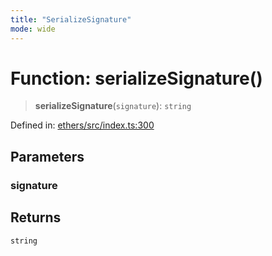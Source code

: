 ```yaml
---
title: "SerializeSignature"
mode: wide
---
```

  
# Function: serializeSignature()

> **serializeSignature**(`signature`): `string`

Defined in: [ethers/src/index.ts:300](https://github.com/tkhq/sdk/blob/ee72856c3f450731d7501ab05001215768b71500/packages/ethers/src/index.ts#L300)

## Parameters

### signature

## Returns

`string`
